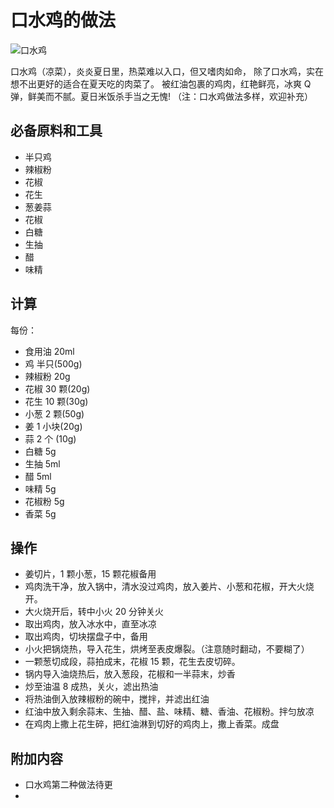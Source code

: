 # 口水鸡的做法

![口水鸡](./口水鸡.jpg)

口水鸡（凉菜），炎炎夏日里，热菜难以入口，但又嗜肉如命，
除了口水鸡，实在想不出更好的适合在夏天吃的肉菜了。
被红油包裹的鸡肉，红艳鲜亮，冰爽 Q 弹，鲜美而不腻。夏日米饭杀手当之无愧!
（注：口水鸡做法多样，欢迎补充）

## 必备原料和工具

- 半只鸡
- 辣椒粉
- 花椒
- 花生
- 葱姜蒜
- 花椒
- 白糖
- 生抽
- 醋
- 味精

## 计算

每份：

- 食用油   20ml
- 鸡     半只(500g)
- 辣椒粉   20g
- 花椒     30 颗(20g)
- 花生     10 颗(30g)
- 小葱     2 颗(50g)
- 姜       1 小块(20g)
- 蒜       2 个 (10g)
- 白糖     5g
- 生抽     5ml
- 醋       5ml
- 味精     5g
- 花椒粉   5g
- 香菜     5g

## 操作

- 姜切片，1 颗小葱，15 颗花椒备用
- 鸡肉洗干净，放入锅中，清水没过鸡肉，放入姜片、小葱和花椒，开大火烧开。
- 大火烧开后，转中小火 20 分钟关火
- 取出鸡肉，放入冰水中，直至冰凉
- 取出鸡肉，切块摆盘子中，备用
- 小火把锅烧热，导入花生，烘烤至表皮爆裂。（注意随时翻动，不要糊了）
- 一颗葱切成段，蒜拍成末，花椒 15 颗，花生去皮切碎。
- 锅内导入油烧热后，放入葱段，花椒和一半蒜末，炒香
- 炒至油温 8 成热，关火，滤出热油
- 将热油倒入放辣椒粉的碗中，搅拌，并滤出红油
- 红油中放入剩余蒜末、生抽、醋、盐、味精、糖、香油、花椒粉。拌匀放凉
- 在鸡肉上撒上花生碎，把红油淋到切好的鸡肉上，撒上香菜。成盘

## 附加内容

- 口水鸡第二种做法待更
- 


